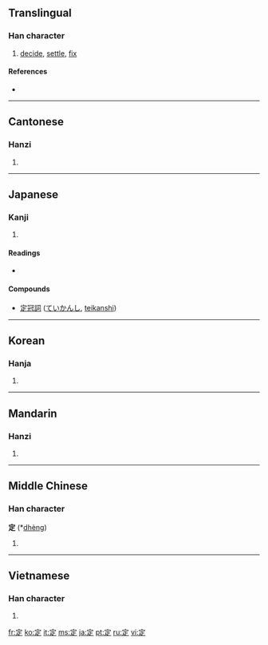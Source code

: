 ==Translingual==
{{Han stroke|[[Image:定-order.gif]]}}

===Han character===
{{Han char|rn=40|rad=宀|as=05|sn=8|four=3080<sub>1</sub>|canj=十一卜人 (JMYO)}}

# [[decide]], [[settle]], [[fix]]

====References====
* {{Han ref|kx=0283.180|dkj=07109|dj=0559.020|hdz=20918.020|uh=5B9A|ud=23450|bh=A977|bd=43383}}

----

==Cantonese==

===Hanzi===
{{yue-hanzi|jyut=|y=ding6}}

# {{defn|Cantonese|sort=宀05}}

----

==Japanese==

===Kanji===
{{ja-kanji|grade=3|rs=宀05}}

# {{defn|Japanese}}

====Readings====
* {{ja-readings|on=[[てい]] (tei), [[じょう]] (jō)|kun=[[さだめる]] (sadameru), [[さだまる]] (sadamaru), [[さだめ]] (sadame)}}

====Compounds====
*[[定冠詞]] ([[ていかんし]], [[teikanshi]])

----

==Korean==

===Hanja===
{{ko-hanja|hangeul=정|rv=jeong|mr=chŏng}}

# {{defn|Korean|sort=宀05}}

----

==Mandarin==

===Hanzi===
{{cmn-hanzi|pin=[[dìng]] ([[ding4]])|wg=ting<sup>4</sup>}}

# {{defn|Mandarin|sort=宀05}}

----

==Middle Chinese==

===Han character===
'''定''' (*[[dhèng]])<!--asterisk indicates that this is a reconstructed pronunciation-->

# {{defn|Middle Chinese|sort=宀05}}

----

==Vietnamese==

===Han character===
{{vi-hantu|[[định]]|rs=宀05}}

# {{defn|Vietnamese|sort=宀05}}

[[fr:定]]
[[ko:定]]
[[it:定]]
[[ms:定]]
[[ja:定]]
[[pt:定]]
[[ru:定]]
[[vi:定]]